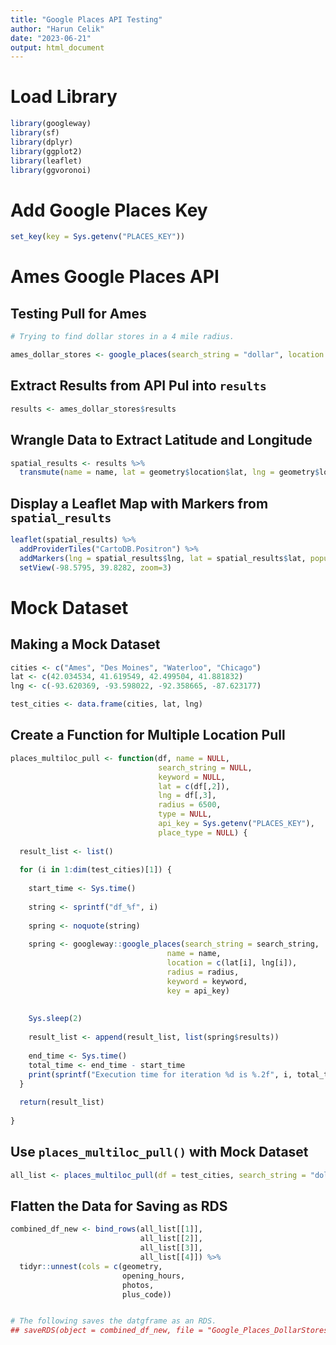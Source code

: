 ```yaml
---
title: "Google Places API Testing"
author: "Harun Celik"
date: "2023-06-21"
output: html_document
---
```


# Load Library

```r
library(googleway)
library(sf)
library(dplyr)
library(ggplot2)
library(leaflet)
library(ggvoronoi)
```

# Add Google Places Key

```r
set_key(key = Sys.getenv("PLACES_KEY"))
```

# Ames Google Places API

## Testing Pull for Ames

```r
# Trying to find dollar stores in a 4 mile radius.

ames_dollar_stores <- google_places(search_string = "dollar", location = c(42.034534, -93.620369), radius = 6500, keyword = "store")
```

## Extract Results from API Pul into `results`

```r
results <- ames_dollar_stores$results
```

## Wrangle Data to Extract Latitude and Longitude

```r
spatial_results <- results %>% 
  transmute(name = name, lat = geometry$location$lat, lng = geometry$location$lng)
```

## Display a Leaflet Map with Markers from `spatial_results`

```r
leaflet(spatial_results) %>%
  addProviderTiles("CartoDB.Positron") %>%
  addMarkers(lng = spatial_results$lng, lat = spatial_results$lat, popup = spatial_results$name) %>%
  setView(-98.5795, 39.8282, zoom=3)
```

# Mock Dataset

## Making a Mock Dataset

```r
cities <- c("Ames", "Des Moines", "Waterloo", "Chicago")
lat <- c(42.034534, 41.619549, 42.499504, 41.881832)
lng <- c(-93.620369, -93.598022, -92.358665, -87.623177)

test_cities <- data.frame(cities, lat, lng)
```

## Create a Function for Multiple Location Pull

```r
places_multiloc_pull <- function(df, name = NULL, 
                                 search_string = NULL, 
                                 keyword = NULL, 
                                 lat = c(df[,2]),
                                 lng = df[,3],
                                 radius = 6500, 
                                 type = NULL, 
                                 api_key = Sys.getenv("PLACES_KEY"), 
                                 place_type = NULL) {
  
  result_list <- list()
  
  for (i in 1:dim(test_cities)[1]) {
    
    start_time <- Sys.time()
    
    string <- sprintf("df_%f", i)
    
    spring <- noquote(string) 
    
    spring <- googleway::google_places(search_string = search_string, 
                                   name = name, 
                                   location = c(lat[i], lng[i]), 
                                   radius = radius, 
                                   keyword = keyword, 
                                   key = api_key)
    
    
    Sys.sleep(2)
    
    result_list <- append(result_list, list(spring$results))
    
    end_time <- Sys.time()
    total_time <- end_time - start_time
    print(sprintf("Execution time for iteration %d is %.2f", i, total_time))
  }
  
  return(result_list)
  
}
```

## Use `places_multiloc_pull()` with Mock Dataset 

```r
all_list <- places_multiloc_pull(df = test_cities, search_string = "dollar")
```

## Flatten the Data for Saving as RDS 

```r
combined_df_new <- bind_rows(all_list[[1]], 
                             all_list[[2]], 
                             all_list[[3]], 
                             all_list[[4]]) %>%
  tidyr::unnest(cols = c(geometry, 
                         opening_hours, 
                         photos, 
                         plus_code))


# The following saves the datgframe as an RDS.
## saveRDS(object = combined_df_new, file = "Google_Places_DollarStores.rds")
```
